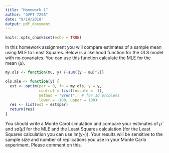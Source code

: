```yaml
---
title: "Homework 1"
author: "GVPT 729A"
date: "9/14/2018"
output: pdf_document
---
```


```r
knitr::opts_chunk$set(echo = TRUE)
```


In this homework assignment you will compare estimates of a sample mean using MLE to Least Squares.  Below is a likeihood function for the OLS model with no covariates.  You can use this function calculate the MLE for the mean ($\mu$).

```r
my.ols <- function(mu, y) {-sum((y - mu)^2)}

ols.mle <- function(y) {
  est <- optim(par = 0, fn = my.ols, y = y,
               control = list(fnscale = -1),
               method = "Brent",  # for 1d problems
               lower = -100, upper = 100)
  res <- list(est = est$par)
  return(res)
}
```

You should write a Monte Carol simulation and compare your estimates of $\hat{\mu}$ and $sd(\hat{\mu})$ for the MLE and the Least Squares calculation (for the Least Squares calculation you can use lm(y~)).  Your results will be sensitive to the sample size and number of replications you use in your Monte Carlo experiment.  Please comment on this.  